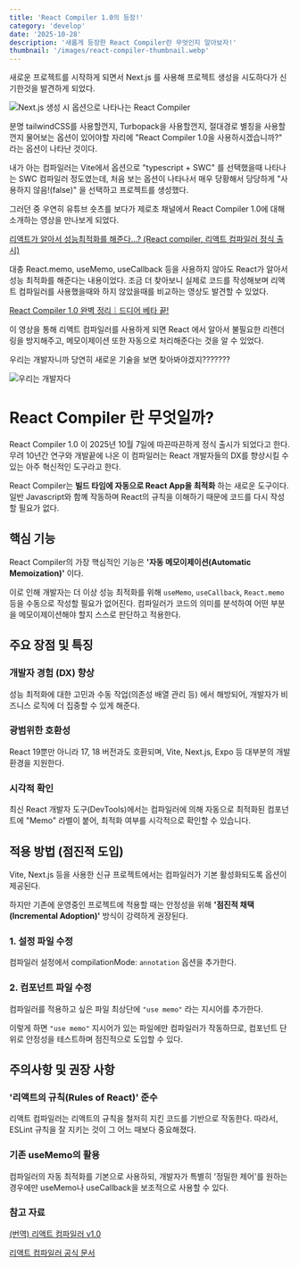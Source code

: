 ```yaml
---
title: 'React Compiler 1.0의 등장!'
category: 'develop'
date: '2025-10-28'
description: '새롭게 등장한 React Compiler란 무엇인지 알아보자!'
thumbnail: '/images/react-compiler-thumbnail.webp'
---
```


새로운 프로젝트를 시작하게 되면서 Next.js 를 사용해 프로젝트 생성을 시도하다가 신기한것을 발견하게 되었다.

![Next.js 생성 시 옵션으로 나타나는 React Compiler](/images/react-compiler-1.png)

분명 tailwindCSS를 사용할껀지, Turbopack을 사용할껀지, 절대경로 별칭을 사용할껀지 물어보는 옵션이 있어야할 자리에 "React Compiler 1.0을 사용하시겠습니까?" 라는 옵션이 나타난 것이다.

내가 아는 컴파일러는 Vite에서 옵션으로 "typescript + SWC" 를 선택했을때 나타나는 SWC 컴파일러 정도였는데, 처음 보는 옵션이 나타나서 매우 당황해서 당당하게 "사용하지 않음!(false)" 을 선택하고 프로젝트를 생성했다.

그러던 중 우연히 유튜브 숏츠를 보다가 제로초 채널에서 React Compiler 1.0에 대해 소개하는 영상을 만나보게 되었다.

[리액트가 알아서 성능최적화를 해준다...? (React compiler, 리액트 컴파일러 정식 출시)](https://youtube.com/shorts/JVKT7z8w5q0?si=fqdeVTPfRInWCMkY)

대충 React.memo, useMemo, useCallback 등을 사용하지 않아도 React가 알아서 성능 최적화를 해준다는 내용이었다. 조금 더 찾아보니 실제로 코드를 작성해보며 리액트 컴파일러를 사용했을때와 하지 않았을때를 비교하는 영상도 발견할 수 있었다.

[React Compiler 1.0 완벽 정리｜드디어 베타 끝!](https://youtu.be/4WyLSzwRMGg?si=zrW_HlS4vNeAGuHj)

이 영상을 통해 리액트 컴파일러를 사용하게 되면 React 에서 알아서 불필요한 리렌더링을 방지해주고, 메모이제이션 또한 자동으로 처리해준다는 것을 알 수 있었다.

우리는 개발자니까 당연히 새로운 기술을 보면 찾아봐야겠지???????

![우리는 개발자다](/images/react-compiler-2.png)

# React Compiler 란 무엇일까?

React Compiler 1.0 이 2025년 10월 7일에 따끈따끈하게 정식 출시가 되었다고 한다. 무려 10년간 연구와 개발끝에 나온 이 컴파일러는 React 개발자들의 DX를 향상시킬 수 있는 아주 혁신적인 도구라고 한다.

React Compiler는 **빌드 타임에 자동으로 React App을 최적화** 하는 새로운 도구이다. 일반 Javascript와 함꼐 작동하며 React의 규칙을 이해하기 때문에 코드를 다시 작성할 필요가 없다.

## 핵심 기능

React Compiler의 가장 핵심적인 기능은 **'자동 메모이제이션(Automatic Memoization)'** 이다.

이로 인해 개발자는 더 이상 성능 최적화를 위해 `useMemo`, `useCallback`, `React.memo` 등을 수동으로 작성할 필요가 없어진다. 컴파일러가 코드의 의미를 분석하여 어떤 부분을 메모이제이션해야 할지 스스로 판단하고 적용한다.

## 주요 장점 및 특징

### 개발자 경험 (DX) 향상

성능 최적화에 대한 고민과 수동 작업(의존성 배열 관리 등) 에서 해방되어, 개발자가 비즈니스 로직에 더 집중할 수 있게 해준다.

### 광범위한 호환성

React 19뿐만 아니라 17, 18 버전과도 호환되며, Vite, Next.js, Expo 등 대부분의 개발 환경을 지원한다.

### 시각적 확인

최신 React 개발자 도구(DevTools)에서는 컴파일러에 의해 자동으로 최적화된 컴포넌트에 "Memo" 라벨이 붙어, 최적화 여부를 시각적으로 확인할 수 있습니다.

## 적용 방법 (점진적 도입)

Vite, Next.js 등을 사용한 신규 프로젝트에서는 컴파일러가 기본 활성화되도록 옵션이 제공된다.

하지만 기존에 운영중인 프로젝트에 적용할 때는 안정성을 위해 **'점진적 채택(Incremental Adoption)'** 방식이 강력하게 권장된다.

### 1. 설정 파일 수정

컴파일러 설정에서 compilationMode: `annotation` 옵션을 추가한다.

### 2. 컴포넌트 파일 수정

컴파일러를 적용하고 싶은 파일 최상단에 `"use memo"` 라는 지시어를 추가한다.

이렇게 하면 `"use memo"` 지시어가 있는 파일에만 컴파일러가 작동하므로, 컴포넌트 단위로 안정성을 테스트하며 점진적으로 도입할 수 있다.

## 주의사항 및 권장 사항

### '리액트의 규칙(Rules of React)' 준수

리액트 컴파일러는 리액트의 규칙을 철저히 지킨 코드를 기반으로 작동한다. 따라서, ESLint 규칙을 잘 지키는 것이 그 어느 때보다 중요해졌다.

### 기존 useMemo의 활용

컴파일러의 자동 최적화를 기본으로 사용하되, 개발자가 특별히 '정밀한 제어'를 원하는 경우에만 useMemo나 useCallback을 보조적으로 사용할 수 있다.

### 참고 자료

[(번역) 리액트 컴파일러 v1.0](https://ykss.netlify.app/translation/react_compiler/?utm_source=substack&utm_medium=email)

[리액트 컴파일러 공식 문서](https://ko.react.dev/learn/react-compiler)
